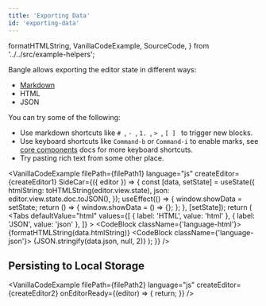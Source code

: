 ```yaml
---
title: 'Exporting Data'
id: 'exporting-data'
---
```


  formatHTMLString,
  VanillaCodeExample,
  SourceCode,
} from '../../src/example-helpers';

Bangle allows exporting the editor state in different ways:

- [Markdown](/docs/examples/markdown-editor)
- HTML
- JSON

You can try some of the following:

- Use markdown shortcuts like `# `, `- `, `1. `, `> `, `[ ] ` to trigger new blocks.
- Use keyboard shortcuts like `Command-b` or `Command-i` to enable marks, see [core components](/docs/api/core#components) docs for more keyboard shortcuts.
- Try pasting rich text from some other place.

<VanillaCodeExample
  filePath={filePath1}
  language="js"
  createEditor={createEditor1}
  SideCar={({ editor }) => {
    const [data, setState] = useState({
      htmlString: toHTMLString(editor.view.state),
      json: editor.view.state.doc.toJSON(),
    });
    useEffect(() => {
      window.showData = setState;
      return () => {
        window.showData = () => {};
      };
    }, [setState]);
    return (
      <Tabs
        defaultValue="html"
        values={[
          { label: 'HTML', value: 'html' },
          { label: 'JSON', value: 'json' },
        ]}
      >
        <TabItem value="html">
          <CodeBlock className={'language-html'}>
            {formatHTMLString(data.htmlString)}
          </CodeBlock>
        </TabItem>
        <TabItem value="json">
          <CodeBlock className={'language-json'}>
            {JSON.stringify(data.json, null, 2)}
          </CodeBlock>
        </TabItem>
      </Tabs>
    );
  }}
/>

## Persisting to Local Storage

<VanillaCodeExample
  filePath={filePath2}
  language="js"
  createEditor={createEditor2}
  onEditorReady={(editor) => {
    return;
  }}
/>

